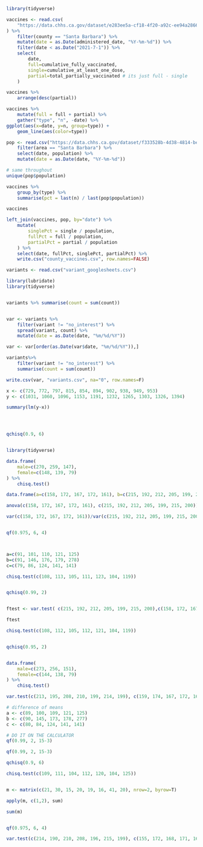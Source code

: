 ```r
library(tidyverse)
```

```r
vaccines <- read.csv(
    "https://data.chhs.ca.gov/dataset/e283ee5a-cf18-4f20-a92c-ee94a2866ccd/resource/130d7ba2-b6eb-438d-a412-741bde207e1c/download/covid19vaccinesbycounty.csv"
) %>%
    filter(county == "Santa Barbara") %>%
    mutate(date = as.Date(administered_date, "%Y-%m-%d")) %>%
    filter(date < as.Date("2021-7-1")) %>%
    select(
        date,
        full=cumulative_fully_vaccinated,
        single=cumulative_at_least_one_dose,
        partial=total_partially_vaccinated # its just full - single
    ) 

vaccines %>%
    arrange(desc(partial))

vaccines %>%
    mutate(full = full + partial) %>%
    gather("type", "n", -date) %>%
ggplot(aes(x=date, y=n, group=type)) +
    geom_line(aes(color=type))
```

```r
pop <- read.csv("https://data.chhs.ca.gov/dataset/f333528b-4d38-4814-bebb-12db1f10f535/resource/046cdd2b-31e5-4d34-9ed3-b48cdbc4be7a/download/covid19cases_test.csv") %>%
    filter(area == "Santa Barbara") %>%
    select(date, population) %>%
    mutate(date = as.Date(date, "%Y-%m-%d"))

# same throughout
unique(pop$population)

vaccines %>%
    group_by(type) %>%
    summarise(pct = last(n) / last(pop$population)) 

vaccines
```

```r
left_join(vaccines, pop, by="date") %>%
    mutate(
        singlePct = single / population,
        fullPct = full / population,
        partialPct = partial / population
    ) %>%
    select(date, fullPct, singlePct, partialPct) %>%
    write.csv("county_vaccines.csv", row.names=FALSE)
```

```r
variants <- read.csv("variant_googlesheets.csv")

library(lubridate)
library(tidyverse)


variants %>% summarise(count = sum(count))


var <- variants %>%
    filter(variant != "no_interest") %>%
    spread(variant, count) %>%
    mutate(date = as.Date(date, "%m/%d/%Y"))

var <- var[order(as.Date(var$date, "%m/%d/%Y")),]

variants%>%
    filter(variant != "no_interest") %>%
    summarise(count = sum(count))

write.csv(var, "variants.csv", na="0", row.names=F)
```


```r
x <- c(729, 772, 797, 815, 854, 894, 902, 938, 949, 953)
y <- c(1031, 1060, 1096, 1153, 1191, 1232, 1265, 1303, 1326, 1394)

summary(lm(y~x))




qchisq(0.9, 6)


library(tidyverse)

data.frame(
    male=c(270, 259, 147),
    female=c(148, 139, 79)
) %>%
    chisq.test()

data.frame(a=c(158, 172, 167, 172, 161), b=c(215, 192, 212, 205, 199, 215, 200))

anova(c(158, 172, 167, 172, 161), c(215, 192, 212, 205, 199, 215, 200))

var(c(158, 172, 167, 172, 161))/var(c(215, 192, 212, 205, 199, 215, 200))


qf(0.975, 6, 4)



a=c(91, 101, 110, 121, 125)
b=c(91, 146, 176, 179, 278)
c=c(79, 86, 124, 141, 141)

chisq.test(c(108, 113, 105, 111, 123, 104, 119))


qchisq(0.99, 2)


ftest <- var.test( c(215, 192, 212, 205, 199, 215, 200),c(158, 172, 167, 172, 161), alternative = "two.sided")

ftest

chisq.test(c(108, 112, 105, 112, 121, 104, 119))


qchisq(0.95, 2)


data.frame(
    male=c(273, 256, 151),
    female=c(144, 138, 79)
) %>%
    chisq.test()

var.test(c(213, 195, 208, 210, 199, 214, 199), c(159, 174, 167, 172, 163), alternative="two.sided")

# difference of means
a <- c(89, 100, 109, 121, 125)
b <- c(90, 145, 173, 178, 277)
c <- c(80, 84, 124, 141, 141)

# DO IT ON THE CALCULATOR
qf(0.99, 2, 15-3)

qf(0.99, 2, 15-3)
```

```r
qchisq(0.9, 6)

chisq.test(c(109, 111, 104, 112, 120, 104, 125))


m <- matrix(c(21, 30, 15, 20, 19, 16, 41, 20), nrow=2, byrow=T)

apply(m, c(1,2), sum)

sum(m)


qf(0.975, 6, 4)

var.test(c(214, 190, 210, 208, 196, 215, 199), c(155, 172, 168, 171, 161), alternative="two.sided")
```

